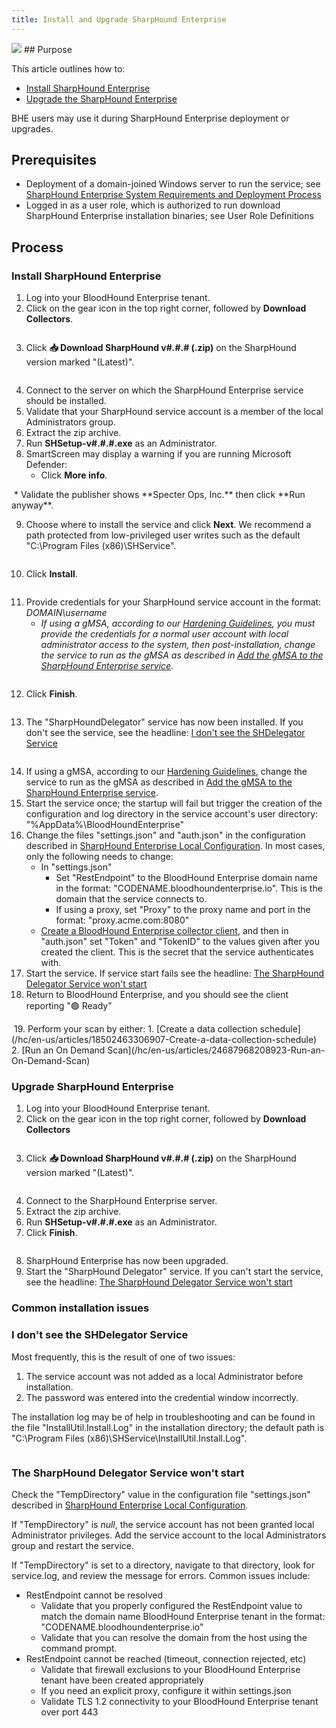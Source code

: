 ```yaml
---
title: Install and Upgrade SharpHound Enterprise
---
```


<Frame>
  <img src="/hc/images/image-2-1.png"/>
</Frame>
## Purpose

This article outlines how to:

* [Install SharpHound Enterprise](#h_01J8R1CP6JCXSCYRBWGZCN3KYR)
* [Upgrade the SharpHound Enterprise](#h_01HF6RH9VBHXVPR4M1QKAFHSQN)

BHE users may use it during SharpHound Enterprise deployment or upgrades.

## Prerequisites


* Deployment of a domain-joined Windows server to run the service; see [SharpHound Enterprise System Requirements and Deployment Process](/hc/en-us/articles/9294790783259-SharpHound-Enterprise-System-Requirements-and-Deployment-Process)
* Logged in as a user role, which is authorized to run download SharpHound Enterprise installation binaries; see User Role Definitions

## Process

### Install SharpHound Enterprise

1.  Log into your BloodHound Enterprise tenant.
2.  Click on the gear icon in the top right corner, followed by **Download Collectors**.
<Frame>
  <img src="/hc/images/image-39.png" alt=""/>
</Frame>


3.  Click **📥 Download SharpHound v#.#.# (.zip)** on the SharpHound version marked "(Latest)".
<Frame>
  <img src="/hc/images/image-40.png" alt=""/>
</Frame>


4.  Connect to the server on which the SharpHound Enterprise service should be installed.
5.  Validate that your SharpHound service account is a member of the local Administrators group.
6.  Extract the zip archive.
7.  Run **SHSetup-v#.#.#.exe** as an Administrator.
8.  SmartScreen may display a warning if you are running Microsoft Defender:
    * Click **More info**.
<Frame>
  <img src="/hc/images/image-41.png" alt=""/>
</Frame>
    * Validate the publisher shows **Specter Ops, Inc.** then click **Run anyway**.
<Frame>
  <img src="/hc/images/image-42.png" alt=""/>
</Frame>


9.  Choose where to install the service and click **Next**. We recommend a path protected from low-privileged user writes such as the default "C:\\Program Files (x86)\\SHService".
<Frame>
  <img src="/hc/images/image-43.png" alt=""/>
</Frame>


10. Click **Install**.
<Frame>
  <img src="/hc/images/image-44.png" alt=""/>
</Frame>


11. Provide credentials for your SharpHound service account in the format: _DOMAIN\\username_
    * _If using a gMSA, according to our [Hardening Guidelines](/hc/en-us/articles/12400091052955-SharpHound-Enterprise-Service-Hardening), you must provide the credentials for a normal user account with local administrator access to the system, then post-installation, change the service to run as the gMSA as described in [Add the gMSA to the SharpHound Enterprise service](/hc/en-us/articles/9295298941723-Create-a-gMSA-for-use-with-SharpHound-Enterprise)._
<Frame>
  <img src="/hc/images/image-45.png" alt=""/>
</Frame>


12. Click **Finish**.
<Frame>
  <img src="/hc/images/image-46.png" alt=""/>
</Frame>


13. The "SharpHoundDelegator" service has now been installed. If you don't see the service, see the headline: [I don't see the SHDelegator Service](#h_01GECRFRNEMXKS76D21VFYBK5C)
<Frame>
  <img src="/hc/images/image-47.png" alt=""/>
</Frame>


14. If using a gMSA, according to our [Hardening Guidelines](/hc/en-us/articles/12400091052955-SharpHound-Enterprise-Service-Hardening), change the service to run as the gMSA as described in [Add the gMSA to the SharpHound Enterprise service](/hc/en-us/articles/9295298941723-Create-a-gMSA-for-use-with-SharpHound-Enterprise).
15. Start the service once; the startup will fail but trigger the creation of the configuration and log directory in the service account's user directory: "%AppData%\\BloodHoundEnterprise"
16. Change the files "settings.json" and "auth.json" in the configuration described in [SharpHound Enterprise Local Configuration](/hc/en-us/articles/9268639353115-SharpHound-Enterprise-Local-Configuration). In most cases, only the following needs to change:
    * In "settings.json"
        * Set "RestEndpoint" to the BloodHound Enterprise domain name in the format: "CODENAME.bloodhoundenterprise.io". This is the domain that the service connects to.
        * If using a proxy, set "Proxy" to the proxy name and port in the format: "proxy.acme.com:8080"
    * [Create a BloodHound Enterprise collector client](/hc/en-us/articles/18346330027547-Create-a-BloodHound-Enterprise-collector-client), and then in "auth.json" set "Token" and "TokenID" to the values given after you created the client. This is the secret that the service authenticates with.
17. Start the service. If service start fails see the headline: [The SharpHound Delegator Service won't start](#h_01GECRNKQG8YEXEEEDHTE4CG1B)
18. Return to BloodHound Enterprise, and you should see the client reporting "🟢 Ready"
<Frame>
  <img src="/hc/images/image-48.png" alt=""/>
</Frame>
19. Perform your scan by either:
    1.  [Create a data collection schedule](/hc/en-us/articles/18502463306907-Create-a-data-collection-schedule)
    2.  [Run an On Demand Scan](/hc/en-us/articles/24687968208923-Run-an-On-Demand-Scan)

### Upgrade SharpHound Enterprise

1.  Log into your BloodHound Enterprise tenant.
2.  Click on the gear icon in the top right corner, followed by **Download Collectors**
<Frame>
  <img src="/hc/images/image-49.png" alt=""/>
</Frame>


3.  Click **📥 Download SharpHound v#.#.# (.zip)** on the SharpHound version marked "(Latest)".
<Frame>
  <img src="/hc/images/image-50.png" alt=""/>
</Frame>

4.  Connect to the SharpHound Enterprise server.
5.  Extract the zip archive.
6.  Run **SHSetup-v#.#.#.exe** as an Administrator.
7.  Click **Finish**.
<Frame>
  <img src="/hc/images/image-51.png" alt=""/>
</Frame>


8.  SharpHound Enterprise has now been upgraded.
9.  Start the "SharpHound Delegator" service. If you can't start the service, see the headline: [The SharpHound Delegator Service won't start](#h_01GECRNKQG8YEXEEEDHTE4CG1B)

### Common installation issues

### I don't see the SHDelegator Service

Most frequently, this is the result of one of two issues:

1.  The service account was not added as a local Administrator before installation.
2.  The password was entered into the credential window incorrectly.

The installation log may be of help in troubleshooting and can be found in the file "InstallUtil.Install.Log" in the installation directory; the default path is "C:\\Program Files (x86)\\SHService\\InstallUtil.Install.Log".

<Frame>
  <img src="/hc/images/image-52.png" alt=""/>
</Frame>

### The SharpHound Delegator Service won't start

Check the "TempDirectory" value in the configuration file "settings.json" described in [SharpHound Enterprise Local Configuration](/hc/en-us/articles/9268639353115-SharpHound-Enterprise-Local-Configuration).

If "TempDirectory" is _null_, the service account has not been granted local Administrator privileges. Add the service account to the local Administrators group and restart the service.

If "TempDirectory" is set to a directory, navigate to that directory, look for service.log, and review the message for errors. Common issues include:

* RestEndpoint cannot be resolved
    * Validate that you properly configured the RestEndpoint value to match the domain name BloodHound Enterprise tenant in the format: "CODENAME.bloodhoundenterprise.io"
    * Validate that you can resolve the domain from the host using the command prompt.
* RestEndpoint cannot be reached (timeout, connection rejected, etc)
    * Validate that firewall exclusions to your BloodHound Enterprise tenant have been created appropriately
    * If you need an explicit proxy, configure it within settings.json
    * Validate TLS 1.2 connectivity to your BloodHound Enterprise tenant over port 443

